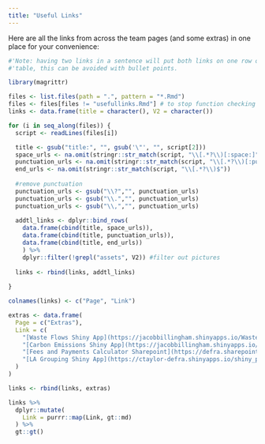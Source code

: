 ```yaml
---
title: "Useful Links"
---
```


Here are all the links from across the team pages (and some extras) in one place for your convenience:
    
```r

#'Note: having two links in a sentence will put both links on one row of the
#'table, this can be avoided with bullet points.

library(magrittr)

files <- list.files(path = ".", pattern = "*.Rmd")
files <- files[files != "usefullinks.Rmd"] # to stop function checking this script
links <- data.frame(title = character(), V2 = character())

for (i in seq_along(files)) {
  script <- readLines(files[i])

  title <- gsub("title:", "", gsub('\"', "", script[2]))
  space_urls <- na.omit(stringr::str_match(script, "\\[.*?\\)[:space:]"))
  punctuation_urls <- na.omit(stringr::str_match(script, "\\[.*?\\)[:punct:]"))
  end_urls <- na.omit(stringr::str_match(script, "\\[.*?\\)$"))
  
  #remove punctuation
  punctuation_urls <- gsub("\\?","", punctuation_urls)
  punctuation_urls <- gsub("\\.","", punctuation_urls)
  punctuation_urls <- gsub("\\,","", punctuation_urls)
  
  addtl_links <- dplyr::bind_rows(
    data.frame(cbind(title, space_urls)), 
    data.frame(cbind(title, punctuation_urls)),
    data.frame(cbind(title, end_urls))
    ) %>% 
    dplyr::filter(!grepl("assets", V2)) #filter out pictures
  
  links <- rbind(links, addtl_links)
  
}

colnames(links) <- c("Page", "Link")

extras <- data.frame(
  Page = c("Extras"),
  Link = c(
    "[Waste Flows Shiny App](https://jacobbillingham.shinyapps.io/WasteFlows/)",
    "[Carbon Emissions Shiny App](https://jacobbillingham.shinyapps.io/CarbonVisualisations/)",
    "[Fees and Payments Calculator Sharepoint](https://defra.sharepoint.com/teams/Team1478/Extended%20Producer%20Responsibility%20for%20Packaging/Forms/AllItems.aspx?OR=Teams%2DHL&CT=1684860172742&clickparams=eyJBcHBOYW1lIjoiVGVhbXMtRGVza3RvcCIsIkFwcFZlcnNpb24iOiIyNy8yMzA0MDIwMjcwNSIsIkhhc0ZlZGVyYXRlZFVzZXIiOmZhbHNlfQ%3D%3D&id=%2Fteams%2FTeam1478%2FExtended%20Producer%20Responsibility%20for%20Packaging%2F15%20Fees%20and%20Payments%20Calculator%20%28FPC%29&viewid=ec0dda87%2Dc649%2D45d1%2Da9f9%2D150ad0e349b4)",
    "[LA Grouping Shiny App](https://ctaylor-defra.shinyapps.io/shiny_plot/)"
  )
)

links <- rbind(links, extras)

links %>%
  dplyr::mutate(
    Link = purrr::map(Link, gt::md)
  ) %>%
  gt::gt()
```
